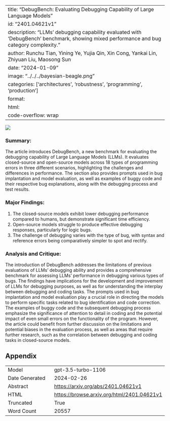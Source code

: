 
---
title: "DebugBench: Evaluating Debugging Capability of Large Language Models"
id: "2401.04621v1"
description: "LLMs' debugging capability evaluated with 'DebugBench' benchmark, showing mixed performance and bug category complexity."
author: Runchu Tian, Yining Ye, Yujia Qin, Xin Cong, Yankai Lin, Zhiyuan Liu, Maosong Sun
date: "2024-01-09"
image: "../../../bayesian-beagle.png"
categories: ['architectures', 'robustness', 'programming', 'production']
format:
  html:
    code-overflow: wrap
---

![](../../../bayesian-beagle.png)

### Summary:

The article introduces DebugBench, a new benchmark for evaluating the debugging capability of Large Language Models (LLMs). It evaluates closed-source and open-source models across 18 types of programming errors in three different scenarios, highlighting the challenges and differences in performance. The section also provides prompts used in bug implantation and model evaluation, as well as examples of buggy code and their respective bug explanations, along with the debugging process and test results.

### Major Findings:
1. The closed-source models exhibit lower debugging performance compared to humans, but demonstrate significant time efficiency.
2. Open-source models struggle to produce effective debugging responses, particularly for logic bugs.
3. The challenge of debugging varies with the type of bug, with syntax and reference errors being comparatively simpler to spot and rectify.

### Analysis and Critique:
The introduction of DebugBench addresses the limitations of previous evaluations of LLMs' debugging ability and provides a comprehensive benchmark for assessing LLMs' performance in debugging various types of bugs. The findings have implications for the development and improvement of LLMs for debugging purposes, as well as for understanding the interplay between debugging and coding tasks. The prompts used in bug implantation and model evaluation play a crucial role in directing the models to perform specific tasks related to bug identification and code correction. The examples of buggy code and the subsequent debugging process emphasize the significance of attention to detail in coding and the potential impact of even small errors on the functionality of the program. However, the article could benefit from further discussion on the limitations and potential biases in the evaluation process, as well as areas that require further research, such as the correlation between debugging and coding tasks in closed-source models.

## Appendix

|          |          |
|----------|----------|
| Model     | gpt-3.5-turbo-1106       |
| Date Generated     | 2024-02-26       |
| Abstract | [https://arxiv.org/abs/2401.04621v1](https://arxiv.org/abs/2401.04621v1)        |
| HTML     | [https://browse.arxiv.org/html/2401.04621v1](https://browse.arxiv.org/html/2401.04621v1)       |
| Truncated       | True       |
| Word Count       | 20557       |